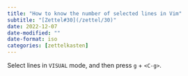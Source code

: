 ```yaml
---
title: "How to know the number of selected lines in Vim"
subtitle: "[Zettel#30](/zettel/30)"
date: 2022-12-07
date-modified: ""
date-format: iso
categories: [zettelkasten]
---
```

Select lines in `VISUAL` mode, and then press `g` + `<C-g>`.
